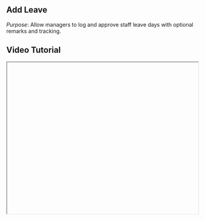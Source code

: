 


<div className="mdx-content">

## Add Leave



*Purpose*: Allow managers to log and approve staff leave days with optional remarks and tracking.

## Video Tutorial



<iframe
  width="100%"
  height="400"
  title="Add Leave Tutorial"
  allowFullScreen
  className="rounded-lg"
/>

---

## Steps:



❶ **Navigate to the Staff section in the main dashboard.**  
❷ **Click on the “Leave” tab located in the top navigation.**  
❸ **In the Leave page, click the “Add Leave” button on the top-right.**  
❹ **A side panel will appear. Check the box for “Leave Approved” if applicable.**  
❺ **Select the Leave Type (Planned or Taken).**  
❻ **Choose the Staff Name from the dropdown.**  
❼ **Enter the Start Date and End Date of the leave.**  
❽ **Optionally add Remarks.**  
❾ **Click “Add Leave” to save the entry.**

---

**Tip for First-Time Users**:  
Use remarks to note reasons or special cases—makes tracking and approvals easier.

<div className="space-y-4 mt-6">

<div className="my-10 border-t border-gray-200" />

## More questions about this


</div>
<div className="space-y-4 mt-6">
  <details className="bg-white rounded-md p-4 border border-gray-300">
  <summary
    className="font-medium text-base text-gray-900"
    style={{
      backgroundColor: 'transparent',
      outline: 'none',
      cursor: 'pointer',
      userSelect: 'none',
      listStyle: 'none',
    }}
  >Can I edit or delete a leave later?</summary>
   <p className="mt-2 text-sm text-gray-700">
      Yes, go to the Leave tab and click on the specific leave record to edit or remove it.
    </p>
  </details>

  <details className="bg-white rounded-md p-4 border border-gray-300">
  <summary
    className="font-medium text-base text-gray-900"
    style={{
      backgroundColor: 'transparent',
      outline: 'none',
      cursor: 'pointer',
      userSelect: 'none',
      listStyle: 'none',
    }}
  >Do staff get notified when leave is added?</summary>
    <p className="mt-2 text-sm text-gray-700">
      Notification preferences can be set from the Message Center if staff alerts are enabled.
    </p>
  </details>
</div>
</div>

---

<div className="space-y-4 mt-6">

<div className="my-10 border-t border-gray-200" />

<div className="mdx-content mt-10">

Was this article helpful?

<div style={{ display: 'flex', gap: '1rem' }}>
  <button style={{ padding: '0.5rem', borderRadius: '9999px', backgroundColor: '#f0f0f0' }}>
    👍
  </button>
  <button style={{ padding: '0.5rem', borderRadius: '9999px', backgroundColor: '#f0f0f0' }}>
    👎
  </button>
</div>
</div>

---
</div>
